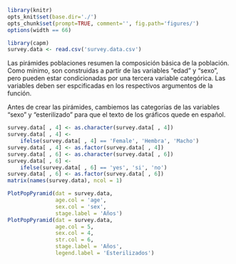 ```r
library(knitr)
opts_knit$set(base.dir='./')
opts_chunk$set(prompt=TRUE, comment='', fig.path='figures/')
options(width == 66)
```

```r
library(capm)
survey.data <- read.csv('survey.data.csv')
```

Las pirámides poblaciones resumen la composición básica de la población. Como mínimo, son construidas a partir de las variables "edad" y "sexo", pero pueden estar condicionadas por una tercera variable categórica. Las variables deben ser espcificadas en los respectivos argumentos de la función.

Antes de crear las pirámides, cambiemos las categorías de las variables "sexo" y "esterilizado" para que el texto de los gráficos quede en español.

```r
survey.data[ , 4] <- as.character(survey.data[ , 4])
survey.data[ , 4] <-
    ifelse(survey.data[ , 4] == 'Female', 'Hembra', 'Macho')
survey.data[ , 4] <- as.factor(survey.data[ , 4])
survey.data[ , 6] <- as.character(survey.data[ , 6])
survey.data[ , 6] <-
    ifelse(survey.data[ , 6] == 'yes', 'si', 'no')
survey.data[ , 6] <- as.factor(survey.data[ , 6])
matrix(names(survey.data), ncol = 1)
```

```r
PlotPopPyramid(dat = survey.data,
               age.col = 'age',
               sex.col = 'sex',
               stage.label = 'Años')
PlotPopPyramid(dat = survey.data,
               age.col = 5,
               sex.col = 4,
               str.col = 6,
               stage.label = 'Años',
               legend.label = 'Esterilizados')
```


